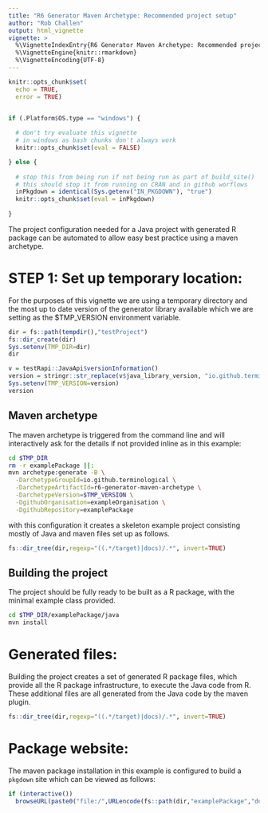 ```yaml
---
title: "R6 Generator Maven Archetype: Recommended project setup"
author: "Rob Challen"
output: html_vignette
vignette: >
  %\VignetteIndexEntry{R6 Generator Maven Archetype: Recommended project setup}
  %\VignetteEngine{knitr::rmarkdown}
  %\VignetteEncoding{UTF-8}
---
```


```r
knitr::opts_chunk$set(
  echo = TRUE,
  error = TRUE)


if (.Platform$OS.type == "windows") {
  
  # don't try evaluate this vignette
  # in windows as bash chunks don't always work
  knitr::opts_chunk$set(eval = FALSE)

} else {
  
  # stop this from being run if not being run as part of build_site()
  # this should stop it from running on CRAN and in github worflows
  inPkgdown = identical(Sys.getenv("IN_PKGDOWN"), "true")
  knitr::opts_chunk$set(eval = inPkgdown)
  
}
```

The project configuration needed for a Java project with generated R package
can be automated to allow easy best practice using a maven archetype.

# STEP 1: Set up temporary location:

For the purposes of this vignette we are using a temporary directory and the 
most up to date version of the generator library available which we are setting
as the $TMP_VERSION environment variable. 

```r
dir = fs::path(tempdir(),"testProject")
fs::dir_create(dir)
Sys.setenv(TMP_DIR=dir)
dir

v = testRapi::JavaApi$versionInformation()
version = stringr::str_replace(v$java_library_version, "io.github.terminological:r6-generator-docs:", "")
Sys.setenv(TMP_VERSION=version)
version
```

## Maven archetype

The maven archetype is triggered from the command line and will interactively 
ask for the details if not provided inline as in this example:

```bash
cd $TMP_DIR
rm -r examplePackage ||: 
mvn archetype:generate -B \
  -DarchetypeGroupId=io.github.terminological \
  -DarchetypeArtifactId=r6-generator-maven-archetype \
  -DarchetypeVersion=$TMP_VERSION \
  -DgithubOrganisation=exampleOrganisation \
  -DgithubRepository=examplePackage
```

with this configuration it creates a skeleton example project consisting mostly of
Java and maven files set up as follows.

```r
fs::dir_tree(dir,regexp="((.*/target)|docs)/.*", invert=TRUE)
```

## Building the project

The project should be fully ready to be built as a R package, with the minimal
example class provided.

```bash
cd $TMP_DIR/examplePackage/java
mvn install
```

# Generated files:

Building the project creates a set of generated R package files, which provide 
all the R package infrastructure, to execute the Java code from R. These 
additional files are all generated from the Java code by the maven plugin.

```r
fs::dir_tree(dir,regexp="((.*/target)|docs)/.*", invert=TRUE)
```

# Package website:

The maven package installation in this example is configured to build a 
`pkgdown` site which can be viewed as follows:

```r
if (interactive()) 
  browseURL(paste0("file:/",URLencode(fs::path(dir,"examplePackage","docs","index.html"))))
```